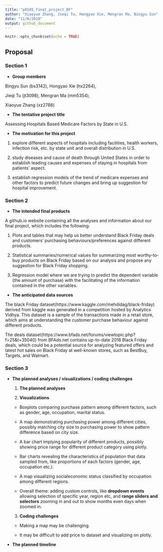 ```yaml
---
title: "p8105_final_project_BF"
author: "Xiaoyue Zhang, Jieqi Tu, Hongyao Xie, Mengran Ma, Bingyu Sun"
date: "11/6/2018"
output: github_document
---
```


```r
knitr::opts_chunk$set(echo = TRUE)
```

Proposal
---------------------------------------------------------------------------------

### Section 1

* **Group members**

Bingyu Sun (bs3142), Hongyao Xie (hx2264), 

Jieqi Tu (jt3098), Mengran Ma (mm5354), 

Xiaoyue Zhang (xz2788)

* **The tentative project title**

Assessing Hospitals Based Medicare Factors by State in U.S. 

* **The motivation for this project**

1. explore different aspects of hospitals including facilities, health workers, infection risk, etc. by state unit and overall distribution in U.S.

2. study diseases and cause of death through United States in order to establish leading causes and expenses of staying in hospitals from patients' aspect.

3. establish regression models of the trend of medicare expenses and other factors to predict future changes and bring up suggestion for hospital improvement.

### Section 2

* **The intended final products**

A github.io website containing all the analyses and information about our final project, which includes the following: 

1. Plots and tables that may help us better understand Black Friday deals and customers' purchasing behaviours/preferences against different products.

2. Statistical summaries/numerical values for summarizing most worthy-to-buy products on Black Friday based on our analysis and propose any suggestion for Black Friday shopping.

3. Regression model where we are trying to predict the dependent variable (the amount of purchase) with the facilitating of the information contained in the other variables.

* **The anticipated data sources**

The black Friday dataset(https://www.kaggle.com/mehdidag/black-friday) derived from kaggle was generated in a competition hosted by Analytics Vidhya. This dataset is a sample of the transactions made in a retail store, which aims at understanding the customer purchase behaviour against different products.

The deals dataset(https://www.bfads.net/forums/viewtopic.php?f=25&t=35040) from BFAds.net contains up-to-date 2018 Black Friday deals, which could be a potential source for analyzing featured offers and latest hot sales on Black Friday at well-known stores, such as BestBuy, Targets, and Walmart. 


### Section 3

* **The planned analyses / visualizations / coding challenges**

  1. **The planned analyses**
  
  
  
  2. **Visualizations**
  
    * Boxplots comparing purchase pattern among different factors, such as gender, age, occupation, marital status.
    
    * A map demonstrating purchasing power among different cities, possibly matching city size to purchasing power to show pattern difference based on city size.
    
    * A bar chart implying popularity of different products, possibly showing price range for different product category using plotly.
    
    * Bar charts revealing the characteristics of population that data sampled from, like proportions of each factors (gender, age, occupation etc.).
    
    * A map visualizing socialeconomic status classified by occupation among different regions.
    
    * Overall theme: adding custom controls, like **dropdown events** allowing selection of specific year, region etc, and **range sliders and selectors** zooming in and out to show months even days when zoomed in.
  
  3. **Coding challenges**
  
    * Making a map may be challenging.
    
    * It may be difficult to add price to dataset and visualizing on plotly.

* **The planned timeline**